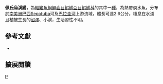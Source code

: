 {{Speciesbox 
| taxon = Melanorivulus paresi
| status = NE
| status_system = IUCN3.1
| authority =  [[Costa|Costa]], 2008
| synonyms = *''Rivulus paresi, Costa, 2008 ''
}}
'''佩氏烏溪鱂'''，為[[輻鰭魚綱|輻鰭魚綱]][[鯉齒目|鯉齒目]][[鰕鱂亞目|鰕鱂亞目]][[鰕鱂科|鰕鱂科]]的其中一[[種|種]]，為熱帶淡水魚，分布於[[南美洲|南美洲]][[巴西|巴西]]Sepotuba河及[[巴拉圭河|巴拉圭河]]上游流域，體長可達2.6公分，棲息在水淺且植被生長的[[沼澤|沼澤]]、小溪，生活習性不明。

== 參考文獻 ==
*{{FishBase_species|genus=Melanorivulus|species=paresi|year=2014|month=9}}

== 擴展閱讀 ==
{{refbegin}}
{{wikispecies-inline|Melanorivulus paresi|佩氏烏溪鱂}}
{{refend}}
{{Taxonbar|from=Q5819896}}

[[Category:烏溪鱂屬|P]]


{{魚類小作品}}